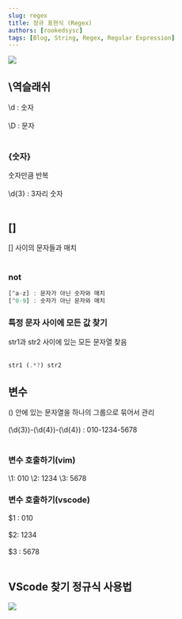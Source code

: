 ```yaml
---
slug: regex 
title: 정규 표현식 (Regex)
authors: [rookedsysc] 
tags: [Blog, String, Regex, Regular Expression]
---
```


<div style={{textAlign: "center"}}>
<img src={require("./img/regex/regex.gif").default}/>
</div>

## \역슬래쉬
\d : 숫자 <br></br>
\D : 문자 <br></br>

### {숫자} 
숫자만큼 반복 <br></br>
\d{3} : 3자리 숫자 <br></br>

## []
[] 사이의 문자들과 매치 <br></br>
### not 
```dart
[^a-z] : 문자가 아닌 숫자와 매치
[^0-9] : 숫자가 아닌 문자와 매치 
```

### 특정 문자 사이에 모든 값 찾기
str1과 str2 사이에 있는 모든 문자열 찾음<br></br>
```dart
str1 (.*?) str2
```

## 변수
() 안에 있는 문자열을 하나의 그룹으로 묶어서 관리 <br></br>
(\d{3})-(\d{4})-(\d{4}) : 010-1234-5678 <br></br>
### 변수 호출하기(vim)
\1: 010
\2: 1234
\3: 5678
### 변수 호출하기(vscode)
$1 : 010 <br></br>
$2: 1234 <br></br>
$3 : 5678 <br></br>

## VScode 찾기 정규식 사용법

![](./img/regex/vscode_regex.png)
